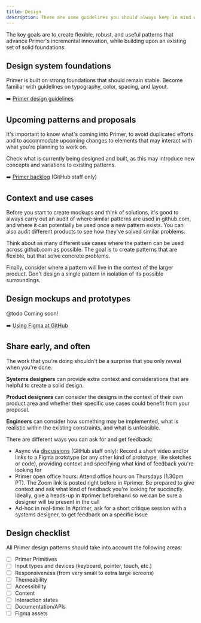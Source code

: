 ```yaml
---
title: Design
description: These are some guidelines you should always keep in mind when creating Primer design patterns.
---
```


The key goals are to create flexible, robust, and useful patterns that advance Primer's incremental innovation, while building upon an existing set of solid foundations.

## Design system foundations

Primer is built on strong foundations that should remain stable. Become familiar with guidelines on typography, color, spacing, and layout.

➡️ [Primer design guidelines](https://primer.style/design/)

## Upcoming patterns and proposals

It's important to know what's coming into Primer, to avoid duplicated efforts and to accommodate upcoming changes to elements that may interact with what you're planning to work on.

Check what is currently being designed and built, as this may introduce new concepts and variations to existing patterns.

➡️ [Primer backlog](https://github.com/github/primer/projects/1?fullscreen=true) (GitHub staff only)

## Context and use cases

Before you start to create mockups and think of solutions, it's good to always carry out an audit of where similar patterns are used in github.com, and where it can potentially be used once a new pattern exists. You can also audit different products to see how they've solved similar problems.

Think about as many different use cases where the pattern can be used across github.com as possible. The goal is to create patterns that are flexible, but that solve concrete problems.

Finally, consider where a pattern will live in the context of the larger product. Don't design a single pattern in isolation of its possible surroundings.

## Design mockups and prototypes

@todo Coming soon!

<!-- Get started in Figma by duplicating the **Primer pattern template** file. You can find it in **Design Infrastructure > Contributions**. Follow the instructions in the file on how to name, and use the template, so that it accurately indicates the stage of the design work.

You can also use an alternative prototyping tool like CodePen, Framer, or anything else that you're comfortable using — just make sure the prototypes are linked to from the pattern tracking issue. -->

➡️ [Using Figma at GitHub](https://primer.style/design/tools/figma)

<!-- @todo Naming, API: design and eng alignment -->

## Share early, and often

The work that you're doing shouldn't be a surprise that you only reveal when you're done.

**Systems designers** can provide extra context and considerations that are helpful to create a solid design.

**Product designers** can consider the designs in the context of their own product area and whether their specific use cases could benefit from your proposal.

**Engineers** can consider how something may be implemented, what is realistic within the existing constraints, and what is unfeasible.

There are different ways you can ask for and get feedback:

- Async via [discussions](https://github.com/github/primer/discussions/categories/feedback) (GitHub staff only): Record a short video and/or links to a Figma prototype (or any other kind of prototype, like sketches or code), providing context and specifying what kind of feedback you're looking for
- Primer open office hours: Attend office hours on Thursdays (1.30pm PT). The Zoom link is posted right before in #primer. Be prepared to give context and ask what kind of feedback you're looking for succinctly. Ideally, give a heads-up in #primer beforehand so we can be sure a designer will be present in the call
- Ad-hoc in real-time: In #primer, ask for a short critique session with a systems designer, to get feedback on a specific issue

## Design checklist

All Primer design patterns should take into account the following areas:

- [ ] Primer Primitives
- [ ] Input types and devices (keyboard, pointer, touch, etc.)
- [ ] Responsiveness (from very small to extra large screens)
- [ ] Themeability
- [ ] Accessibility
- [ ] Content
- [ ] Interaction states
- [ ] Documentation/APIs
- [ ] Figma assets
